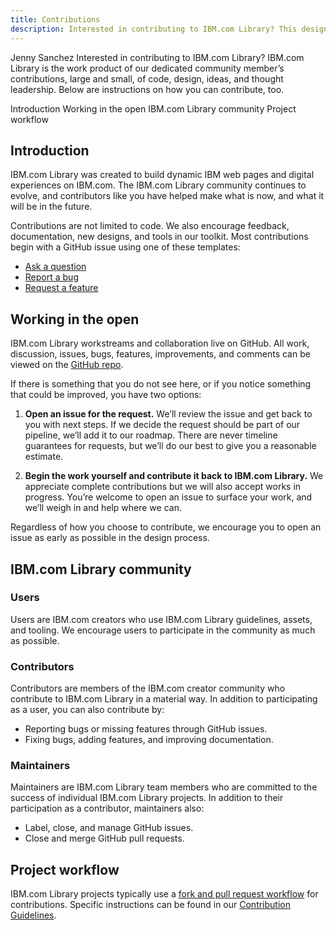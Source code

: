 ```yaml
---
title: Contributions
description: Interested in contributing to IBM.com Library? This design system is the result of community contributions, large and small--of code, design, ideas, and guidance. Here's how you can contribute too.
---
```


<PageDescription>

Jenny Sanchez Interested in contributing to IBM.com Library? IBM.com Library is the work product of our dedicated community member’s contributions, large and small, of code, design, ideas, and thought leadership. Below are instructions on how you can contribute, too.

</PageDescription>

<AnchorLinks>

<AnchorLink>Introduction</AnchorLink>
<AnchorLink>Working in the open</AnchorLink>
<AnchorLink>IBM.com Library community</AnchorLink>
<AnchorLink>Project workflow</AnchorLink>

</AnchorLinks>


## Introduction

IBM.com Library was created to build dynamic IBM web pages and digital experiences on IBM.com. The IBM.com Library community continues to evolve, and contributors like you have helped make what is now, and what it will be in the future. 

Contributions are not limited to code. We also encourage feedback, documentation, new designs, and tools in our toolkit. Most contributions begin with a GitHub issue using one of these templates:

- [Ask a question](https://github.com/carbon-design-system/ibm-dotcom-library/issues/new?labels=question&template=question.md)
- [Report a bug](https://github.com/carbon-design-system/ibm-dotcom-library/issues/new?assignees=emerson-pereira%2C+jacobottesen-dgc&labels=bug&template=bug_report.md)
- [Request a feature](https://github.com/carbon-design-system/ibm-dotcom-library/issues/new?assignees=emerson-pereira%2C+jacobottesen-dgc&labels=Feature+request&template=feature_request.md&title=)

## Working in the open

IBM.com Library workstreams and collaboration live on GitHub. All work, discussion, issues, bugs, features, improvements, and comments can be viewed on the [GitHub repo](https://github.com/carbon-design-system/ibm-dotcom-library).

If there is something that you do not see here, or if you notice something that could be improved, you have two options:

1. **Open an issue for the request.** We’ll review the issue and get back to you with next steps. If we decide the request should be part of our pipeline, we’ll add it to our roadmap. There are never timeline guarantees for requests, but we’ll do our best to give you a reasonable estimate.

2. **Begin the work yourself and contribute it back to IBM.com Library.** We appreciate complete contributions but we will also accept works in progress. You’re welcome to open an issue to surface your work, and we’ll weigh in and help where we can.

Regardless of how you choose to contribute, we encourage you to open an issue as early as possible in the design process.

## IBM.com Library community

### Users

Users are IBM.com creators who use IBM.com Library guidelines, assets, and tooling. We encourage users to participate in the community as much as possible.

### Contributors

Contributors are members of the IBM.com creator community who contribute to IBM.com Library in a material way. In addition to participating as a user, you can also contribute by:

- Reporting bugs or missing features through GitHub issues.
- Fixing bugs, adding features, and improving documentation.

### Maintainers

Maintainers are IBM.com Library team members who are committed to the success of individual IBM.com Library projects. In addition to their participation as a contributor, maintainers also:

- Label, close, and manage GitHub issues.
- Close and merge GitHub pull requests.

## Project workflow

IBM.com Library projects typically use a [fork and pull request workflow](https://guides.github.com/activities/forking/) for contributions. Specific instructions can be found in our [Contribution Guidelines](https://github.com/carbon-design-system/ibm-dotcom-library/blob/master/.github/CONTRIBUTING.md).
